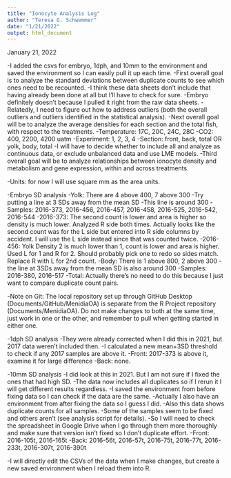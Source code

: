 ```yaml
---
title: "Ionocyte Analysis Log"
author: "Teresa G. Schwemmer"
date: "1/21/2022"
output: html_document
---
```


January 21, 2022

-I added the csvs for embryo, 1dph, and 10mm to the environment and saved the environment so I can easily pull it up each time. 
-First overall goal is to analyze the standard deviations between duplicate counts to see which ones need to be recounted. 
    -I think these data sheets don't include that having already been done at all but I'll have to check for sure. 
    -Embryo definitely doesn't because I pulled it right from the raw data sheets. 
    -Relatedly, I need to figure out how to address outliers (both the overall outliers and outliers identified in the statistical analysis). 
-Next overall goal will be to analyze the average densities for each section and the total fish, with respect to the treatments. 
    -Temperature: 17C, 20C, 24C, 28C
    -CO2: 400, 2200, 4200 uatm
    -Experiment: 1, 2, 3, 4 
    -Section: front, back, total OR yolk, body, total
    -I will have to decide whether to include all and analyze as continuous data, or exclude unbalanced data and use LME models. 
-Third overall goal will be to analyze relationships between ionocyte density and metabolism and gene expression, within and across treatments. 

-Units: for now I will use square mm as the area units. 

-Embryo SD analysis
    -Yolk: There are 4 above 400, 7 above 300
      -Try putting a line at 3 SDs away from the mean SD
      -This line is around 300
      -Samples: 2016-373, 2016-456, 2016-457, 2016-458, 2016-525, 2016-542, 2016-544
        -2016-373: The second count is lower and area is higher so density is much lower. Analyzed R side both times. Actually looks like the second count was for the L side but entered into R side columns by accident. I will use the L side instead since that was counted twice. 
        -2016-456: Yolk Density 2 is much lower than 1, count is lower and area is higher. Used L for 1 and R for 2. Should probably pick one to redo so sides match. Replace R with L for 2nd count. 
    -Body: There is 1 above 800, 2 above 300
      -the line at 3SDs away from the mean SD is also around 300
      -Samples: 2016-380, 2016-517
    -Total: Actually there's no need to do this because I just want to compare duplicate count pairs. 
    
-Note on Git: The local repository set up through GitHub Desktop (Documents/GitHub/MenidiaOA) is separate from the R Project repository (Documents/MenidiaOA). Do not make changes to both at the same time, just work in one or the other, and remember to pull when getting started in either one. 

-1dph SD analysis
    -They were already corrected when I did this in 2021, but 2017 data weren't included then. 
    -I calculated a new mean+3SD threshold to check if any 2017 samples are above it. 
    -Front: 2017-373 is above it, examine it for large difference
    -Back: none. 
    
-10mm SD analysis
    -I did look at this in 2021. But I am not sure if I fixed the ones that had high SD. 
    -The data now includes all duplicates so if I rerun it I will get different results regardless.
    -I saved the environment from before fixing data so I can check if the data are the same. 
    -Actually I also have an environment from after fixing the data so I guess I did. 
    -Also this data shows duplicate counts for all samples. 
    -Some of the samples seem to be fixed and others aren't (see analysis script for details). 
    -So I will need to check the spreadsheet in Google Drive when I go through them more thoroughly and make sure that version isn't fixed so I don't duplicate effort. 
    -Front: 2016-105t, 2016-165t
    -Back: 2016-56t, 2016-57t, 2016-75t, 2016-77t, 2016-233t, 2016-307t, 2016-390t

-I will directly edit the CSVs of the data when I make changes, but create a new saved environment when I reload them into R. 
